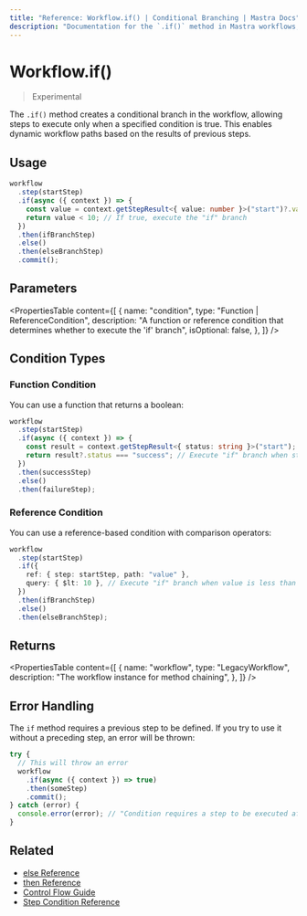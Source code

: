```yaml
---
title: "Reference: Workflow.if() | Conditional Branching | Mastra Docs"
description: "Documentation for the `.if()` method in Mastra workflows, which creates conditional branches based on specified conditions."
---
```


# Workflow.if()

> Experimental

The `.if()` method creates a conditional branch in the workflow, allowing steps to execute only when a specified condition is true. This enables dynamic workflow paths based on the results of previous steps.

## Usage

```typescript copy showLineNumbers
workflow
  .step(startStep)
  .if(async ({ context }) => {
    const value = context.getStepResult<{ value: number }>("start")?.value;
    return value < 10; // If true, execute the "if" branch
  })
  .then(ifBranchStep)
  .else()
  .then(elseBranchStep)
  .commit();
```

## Parameters

<PropertiesTable
  content={[
    {
      name: "condition",
      type: "Function | ReferenceCondition",
      description:
        "A function or reference condition that determines whether to execute the 'if' branch",
      isOptional: false,
    },
  ]}
/>

## Condition Types

### Function Condition

You can use a function that returns a boolean:

```typescript
workflow
  .step(startStep)
  .if(async ({ context }) => {
    const result = context.getStepResult<{ status: string }>("start");
    return result?.status === "success"; // Execute "if" branch when status is "success"
  })
  .then(successStep)
  .else()
  .then(failureStep);
```

### Reference Condition

You can use a reference-based condition with comparison operators:

```typescript
workflow
  .step(startStep)
  .if({
    ref: { step: startStep, path: "value" },
    query: { $lt: 10 }, // Execute "if" branch when value is less than 10
  })
  .then(ifBranchStep)
  .else()
  .then(elseBranchStep);
```

## Returns

<PropertiesTable
  content={[
    {
      name: "workflow",
      type: "LegacyWorkflow",
      description: "The workflow instance for method chaining",
    },
  ]}
/>

## Error Handling

The `if` method requires a previous step to be defined. If you try to use it without a preceding step, an error will be thrown:

```typescript
try {
  // This will throw an error
  workflow
    .if(async ({ context }) => true)
    .then(someStep)
    .commit();
} catch (error) {
  console.error(error); // "Condition requires a step to be executed after"
}
```

## Related

- [else Reference](./else)
- [then Reference](./then)
- [Control Flow Guide](/workflows-legacy/control-flow)
- [Step Condition Reference](./step-condition)
